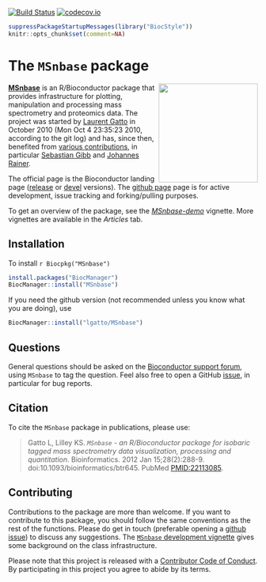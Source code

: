 [![Build Status](https://travis-ci.org/lgatto/MSnbase.svg?branch=master)](https://travis-ci.org/lgatto/MSnbase)
[![codecov.io](https://codecov.io/github/lgatto/MSnbase/coverage.svg?branch=master)](https://codecov.io/github/lgatto/MSnbase?branch=master)


```r
suppressPackageStartupMessages(library("BiocStyle"))
knitr::opts_chunk$set(comment=NA)
```

# The `MSnbase` package

<img align = "right" src="https://raw.githubusercontent.com/Bioconductor/BiocStickers/master/MSnbase/MSnbase.png" height="200">

[**MSnbase**](http://lgatto.github.io/MSnbase/) is an R/Bioconductor
package that provides infrastructure for plotting, manipulation and
processing mass spectrometry and proteomics data. The project was
started by [Laurent Gatto](http://lgatto.github.io/) in October 2010
(Mon Oct 4 23:35:23 2010, according to the git log) and has, since
then, benefited from
[various contributions](http://lgatto.github.io/msnbase-contribs/), in
particular [Sebastian Gibb](http://sebastiangibb.de/)
and [Johannes Rainer](https://github.com/jotsetung/).

The official page is the Bioconductor landing page
([release](http://www.bioconductor.org/packages/release/bioc/html/MSnbase.html) or
[devel](http://www.bioconductor.org/packages/devel/bioc/html/MSnbase.html) versions). The
[github page](https://github.com/lgatto/MSnbase) page is for active
development, issue tracking and forking/pulling purposes.

To get an overview of the package, see the
[*MSnbase-demo*](https://lgatto.github.io/MSnbase/articles/MSnbase-demo.html) vignette. More
vignettes are available in the *Articles* tab.

## Installation

To install `r Biocpkg("MSnbase")`

```r
install.packages("BiocManager")
BiocManager::install("MSnbase")
```

If you need the github version (not recommended unless you know what
you are doing), use

```r
BiocManager::install("lgatto/MSnbase")
```

## Questions

General questions should be asked on
the [Bioconductor support forum](https://support.bioconductor.org/),
using `MSnbase` to tag the question. Feel also free to open a
GitHub [issue](https://github.com/lgatto/MSnbase/issues), in
particular for bug reports.

## Citation

To cite the `MSnbase` package in publications, please use:

> Gatto L, Lilley KS. *`MSnbase` - an R/Bioconductor package for
> isobaric tagged mass spectrometry data visualization, processing and
> quantitation*. Bioinformatics. 2012 Jan
> 15;28(2):288-9. doi:10.1093/bioinformatics/btr645. PubMed
> [PMID:22113085](http://www.ncbi.nlm.nih.gov/pubmed/22113085).

## Contributing

Contributions to the package are more than welcome. If you want to
contribute to this package, you should follow the same conventions as
the rest of the functions. Please do get in touch (preferable opening
a [github issue](https://github.com/lgatto/MSnbase/issues/)) to
discuss any suggestions. The
[`MSnbase` development vignette](http://lgatto.github.io/MSnbase/articles/v05-MSnbase-development.html) gives
some background on the class infrastructure.

Please note that this project is released with a
[Contributor Code of Conduct](https://github.com/lgatto/MSnbase/blob/master/CONDUCT.md). By
participating in this project you agree to abide by its terms.
